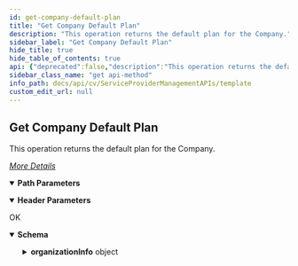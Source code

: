 ```yaml
---
id: get-company-default-plan
title: "Get Company Default Plan"
description: "This operation returns the default plan for the Company."
sidebar_label: "Get Company Default Plan"
hide_title: true
hide_table_of_contents: true
api: {"deprecated":false,"description":"This operation returns the default plan for the Company.\n\n[_More Details_](http://documentation.commvault.com/commvault/v11/article?p=97048.htm)","operationId":"Get Company Default Plan","parameters":[{"description":"","in":"header","name":"Authtoken","required":true,"schema":{"example":"{{TOKEN}}","type":"string"}},{"description":"","in":"path","name":"OrganizationId","required":true,"schema":{"type":"string"}}],"tags":["Company"],"responses":{"200":{"description":"OK","content":{"application/json":{"schema":{"type":"object","properties":{"organizationInfo":{"type":"object","properties":{"organization":{"type":"object","properties":{"connectName":{"type":"string"},"shortName":{"type":"object","properties":{"domainName":{"type":"string"},"id":{"type":"integer"}}}}},"organizationProperties":{"type":"object","properties":{"defaultPlans":{"type":"array","items":{"type":"object","properties":{"subtype":{"type":"integer"},"plan":{"type":"object","properties":{"planName":{"type":"string"},"planId":{"type":"integer"}}}}}}}}}}},"x-examples":{"Example 1":{"organizationInfo":{"organization":{"connectName":"company001","shortName":{"domainName":"company001","id":6}},"organizationProperties":{"defaultPlans":[{"subtype":33554437,"plan":{"planName":"Server plan","planId":2}}]}}}}},"examples":{"Example 1":{"value":{"organizationInfo":{"organization":{"connectName":"company001","shortName":{"domainName":"company001","id":6}},"organizationProperties":{"defaultPlans":[{"subtype":33554437,"plan":{"planName":"Server plan","planId":2}}]}}}}}}}}},"method":"get","path":"/Organization/{OrganizationId}/defaultplan","servers":[{"url":"http://{hostname}/webconsole/api","variables":{"hostname":{"default":"localhost","description":"Webconsole"}}}],"info":{"title":"Template","contact":{},"version":"1.0","description":"Template"},"postman":{"name":"Get Company Default Plan","description":{"content":"This operation returns the default plan for the Company.\n\n[_More Details_](http://documentation.commvault.com/commvault/v11/article?p=97048.htm)","type":"text/plain"},"url":{"path":["Organization",":OrganizationId","defaultplan"],"host":["{{baseUrl}}"],"query":[],"variable":[{"disabled":false,"description":{"content":"(Required) ","type":"text/plain"},"type":"any","value":"","key":"OrganizationId"}]},"header":[{"disabled":false,"description":{"content":"(Required) ","type":"text/plain"},"key":"Authtoken","value":""},{"key":"Accept","value":"application/json"}],"method":"GET"}}
sidebar_class_name: "get api-method"
info_path: docs/api/cv/ServiceProviderManagementAPIs/template
custom_edit_url: null
---
```



## Get Company Default Plan



This operation returns the default plan for the Company.

[_More Details_](http://documentation.commvault.com/commvault/v11/article?p=97048.htm)

<details style={{"marginBottom":"1rem"}} data-collapsed={false} open={true}><summary style={{}}><strong>Path Parameters</strong></summary><div><ul><ParamsItem className={"paramsItem"} param={{"description":"","in":"path","name":"OrganizationId","required":true,"schema":{"type":"string"}}}></ParamsItem></ul></div></details><details style={{"marginBottom":"1rem"}} data-collapsed={false} open={true}><summary style={{}}><strong>Header Parameters</strong></summary><div><ul><ParamsItem className={"paramsItem"} param={{"description":"","in":"header","name":"Authtoken","required":true,"schema":{"example":"{{TOKEN}}","type":"string"}}}></ParamsItem></ul></div></details><div><ApiTabs><TabItem label={"200"} value={"200"}><div>

OK

</div><div><MimeTabs schemaType={"response"}><TabItem label={"application/json"} value={"application/json"}><SchemaTabs><TabItem label={"Schema"} value={"Schema"}><details style={{}} data-collapsed={false} open={true}><summary style={{"textAlign":"left"}}><strong>Schema</strong></summary><div style={{"textAlign":"left","marginLeft":"1rem"}}></div><ul style={{"marginLeft":"1rem"}}><SchemaItem collapsible={true} className={"schemaItem"}><details style={{}}><summary style={{}}><strong>organizationInfo</strong><span style={{"opacity":"0.6"}}> object</span></summary><div style={{"marginLeft":"1rem"}}><SchemaItem collapsible={true} className={"schemaItem"}><details style={{}}><summary style={{}}><strong>organization</strong><span style={{"opacity":"0.6"}}> object</span></summary><div style={{"marginLeft":"1rem"}}><SchemaItem collapsible={false} name={"connectName"} required={false} deprecated={undefined} schemaDescription={undefined} schemaName={"string"} qualifierMessage={undefined} defaultValue={undefined}></SchemaItem><SchemaItem collapsible={true} className={"schemaItem"}><details style={{}}><summary style={{}}><strong>shortName</strong><span style={{"opacity":"0.6"}}> object</span></summary><div style={{"marginLeft":"1rem"}}><SchemaItem collapsible={false} name={"domainName"} required={false} deprecated={undefined} schemaDescription={undefined} schemaName={"string"} qualifierMessage={undefined} defaultValue={undefined}></SchemaItem><SchemaItem collapsible={false} name={"id"} required={false} deprecated={undefined} schemaDescription={undefined} schemaName={"integer"} qualifierMessage={undefined} defaultValue={undefined}></SchemaItem></div></details></SchemaItem></div></details></SchemaItem><SchemaItem collapsible={true} className={"schemaItem"}><details style={{}}><summary style={{}}><strong>organizationProperties</strong><span style={{"opacity":"0.6"}}> object</span></summary><div style={{"marginLeft":"1rem"}}><SchemaItem collapsible={true} className={"schemaItem"}><details style={{}}><summary style={{}}><strong>defaultPlans</strong><span style={{"opacity":"0.6"}}> object[]</span></summary><div style={{"marginLeft":"1rem"}}><SchemaItem collapsible={false} name={"subtype"} required={false} deprecated={undefined} schemaDescription={undefined} schemaName={"integer"} qualifierMessage={undefined} defaultValue={undefined}></SchemaItem><SchemaItem collapsible={true} className={"schemaItem"}><details style={{}}><summary style={{}}><strong>plan</strong><span style={{"opacity":"0.6"}}> object</span></summary><div style={{"marginLeft":"1rem"}}><SchemaItem collapsible={false} name={"planName"} required={false} deprecated={undefined} schemaDescription={undefined} schemaName={"string"} qualifierMessage={undefined} defaultValue={undefined}></SchemaItem><SchemaItem collapsible={false} name={"planId"} required={false} deprecated={undefined} schemaDescription={undefined} schemaName={"integer"} qualifierMessage={undefined} defaultValue={undefined}></SchemaItem></div></details></SchemaItem></div></details></SchemaItem></div></details></SchemaItem></div></details></SchemaItem></ul></details></TabItem><TabItem label={"Example (from schema)"} value={"Example (from schema)"}><ResponseSamples responseExample={"{\n  \"organizationInfo\": {\n    \"organization\": {\n      \"connectName\": \"string\",\n      \"shortName\": {\n        \"domainName\": \"string\",\n        \"id\": 0\n      }\n    },\n    \"organizationProperties\": {\n      \"defaultPlans\": [\n        {\n          \"subtype\": 0,\n          \"plan\": {\n            \"planName\": \"string\",\n            \"planId\": 0\n          }\n        }\n      ]\n    }\n  }\n}"} language={"json"}></ResponseSamples></TabItem><TabItem label={" Example 1"} value={" Example 1"}><ResponseSamples responseExample={"{\n  \"organizationInfo\": {\n    \"organization\": {\n      \"connectName\": \"company001\",\n      \"shortName\": {\n        \"domainName\": \"company001\",\n        \"id\": 6\n      }\n    },\n    \"organizationProperties\": {\n      \"defaultPlans\": [\n        {\n          \"subtype\": 33554437,\n          \"plan\": {\n            \"planName\": \"Server plan\",\n            \"planId\": 2\n          }\n        }\n      ]\n    }\n  }\n}"} language={"json"}></ResponseSamples></TabItem></SchemaTabs></TabItem></MimeTabs></div></TabItem></ApiTabs></div>
      